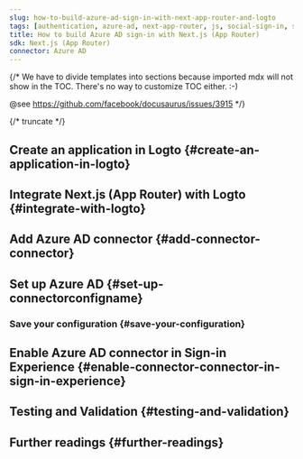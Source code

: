 ```yaml
---
slug: how-to-build-azure-ad-sign-in-with-next-app-router-and-logto
tags: [authentication, azure-ad, next-app-router, js, social-sign-in, sign-in, login]
title: How to build Azure AD sign-in with Next.js (App Router)
sdk: Next.js (App Router)
connector: Azure AD
---
```


{/*
  We have to divide templates into sections because imported mdx will not show in the TOC.
  There's no way to customize TOC either. :-)

  @see https://github.com/facebook/docusaurus/issues/3915
*/}




{/* truncate */}

<Intro connector={connector} sdk="Next.js (App Router)" link="https://nextjs.org/learn/dashboard-app" />

## Create an application in Logto \{#create-an-application-in-logto}

<CreateApplication type="Traditional web" framework="Next.js (App Router)" />

## Integrate Next.js (App Router) with Logto \{#integrate-with-logto}

<FrameworkGuide />

## Add Azure AD connector \{#add-connector-connector}

<AddSocialConnector connector={connector} framework="Next.js (App Router)" />

## Set up Azure AD \{#set-up-connectorconfigname}

<ConnectorGuide />

### Save your configuration \{#save-your-configuration}

<SaveYourConfiguration connector={connector} />

## Enable Azure AD connector in Sign-in Experience \{#enable-connector-connector-in-sign-in-experience}

<EnableSocialConnector connector={connector} />

## Testing and Validation \{#testing-and-validation}

<TestingAndValidation connector={connector} sdk="Next.js (App Router)" />

## Further readings \{#further-readings}

<FurtherReadings />
